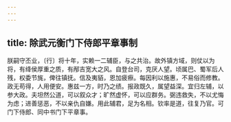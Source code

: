 ```yaml
---
---
---
```

title: 除武元衡门下侍郎平章事制
---



朕嗣守丕业，〔行〕将十年，实赖一二辅臣，与之共治。故外镇方域，则仗以为将，有绛侯厚重之质，有邴吉宽大之风。自登台司，克厌人望。顷属巴、蜀军后人残，权委节旄，俾往镇抚。信及夷貊，恩加疲瘵。每因利以施惠，不易俗而修教。政无苟得，人用便安。惠兹一方，时乃之绩。报政既久，属望益深。宜归左辅，以参大政。夫坦然公道，可以叙众才；旷然虚怀，可以应群务。弼违救失，不以尤悔为虑；进善惩恶，不以亲仇自嫌。用此辅君，足为名相。钦率是道，往复乃官。可门下侍郎、同中书门下平章事。